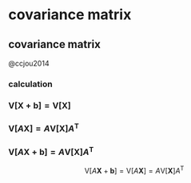 # covariance matrix 

## covariance matrix 

@ccjou2014

### calculation

\begin{align*}
\mathrm{C}\left[\boldsymbol{X}\right]=\mathrm{Cov}\left[\boldsymbol{X}\right]=\mathrm{V}\left[\boldsymbol{X}\right]= & \mathrm{E}\left[\left[\boldsymbol{X}-\mathrm{E}\left(\boldsymbol{X}\right)\right]\left[\boldsymbol{X}-\mathrm{E}\left(\boldsymbol{X}\right)\right]^{\mathrm{T}}\right]\\
= & \mathrm{E}\left[\left[\boldsymbol{X}-\mathrm{E}\left(\boldsymbol{X}\right)\right]\left[\boldsymbol{X}^{\mathrm{T}}-\mathrm{E}\left(\boldsymbol{X}\right)^{\mathrm{T}}\right]\right]\\
= & \mathrm{E}\left[\boldsymbol{X}\boldsymbol{X}^{\mathrm{T}}-\mathrm{E}\left(\boldsymbol{X}\right)\boldsymbol{X}^{\mathrm{T}}-\boldsymbol{X}\mathrm{E}\left(\boldsymbol{X}\right)^{\mathrm{T}}+\mathrm{E}\left(\boldsymbol{X}\right)\mathrm{E}\left(\boldsymbol{X}\right)^{\mathrm{T}}\right]\\
= & \mathrm{E}\left[\boldsymbol{X}\boldsymbol{X}^{\mathrm{T}}\right]-\mathrm{E}\left[\mathrm{E}\left(\boldsymbol{X}\right)\boldsymbol{X}^{\mathrm{T}}\right]-\mathrm{E}\left[\boldsymbol{X}\mathrm{E}\left(\boldsymbol{X}\right)^{\mathrm{T}}\right]+\mathrm{E}\left[\mathrm{E}\left(\boldsymbol{X}\right)\mathrm{E}\left(\boldsymbol{X}\right)^{\mathrm{T}}\right]\\
= & \mathrm{E}\left[\boldsymbol{X}\boldsymbol{X}^{\mathrm{T}}\right]-\mathrm{E}\left(\boldsymbol{X}\right)\mathrm{E}\left[\boldsymbol{X}^{\mathrm{T}}\right]-\mathrm{E}\left[\boldsymbol{X}\right]\mathrm{E}\left(\boldsymbol{X}\right)^{\mathrm{T}}+\mathrm{E}\left(\boldsymbol{X}\right)\mathrm{E}\left(\boldsymbol{X}\right)^{\mathrm{T}}\\
= & \mathrm{E}\left[\boldsymbol{X}\boldsymbol{X}^{\mathrm{T}}\right]-\mathrm{E}\left(\boldsymbol{X}\right)\mathrm{E}\left(\boldsymbol{X}\right)^{\mathrm{T}}-\mathrm{E}\left(\boldsymbol{X}\right)\mathrm{E}\left(\boldsymbol{X}\right)^{\mathrm{T}}+\mathrm{E}\left(\boldsymbol{X}\right)\mathrm{E}\left(\boldsymbol{X}\right)^{\mathrm{T}}\\
= & \mathrm{E}\left[\boldsymbol{X}\boldsymbol{X}^{\mathrm{T}}\right]-\mathrm{E}\left(\boldsymbol{X}\right)\mathrm{E}\left(\boldsymbol{X}\right)^{\mathrm{T}}
\end{align*}

\begin{align*}
\boldsymbol{X}=\left[X\right]_{1\times1}=X\Rightarrow C\left(X\right)=\mathrm{C}\left[\boldsymbol{X}\right]= & \mathrm{E}\left[\boldsymbol{X}\boldsymbol{X}^{\mathrm{T}}\right]-\mathrm{E}\left(\boldsymbol{X}\right)\mathrm{E}\left(\boldsymbol{X}\right)^{\mathrm{T}}\\
= & \mathrm{E}\left[XX\right]-\mathrm{E}\left(X\right)\mathrm{E}\left(X\right)\\
= & \mathrm{E}\left(X^{2}\right)-\left[\mathrm{E}\left(X\right)\right]^{2}=\mathrm{V}\left(X\right)
\end{align*}

### $\mathrm{V}\left[\boldsymbol{X}+\boldsymbol{b}\right]=\mathrm{V}\left[\boldsymbol{X}\right]$

\begin{align*}
\mathrm{V}\left[\boldsymbol{X}+\boldsymbol{b}\right]= & \mathrm{E}\left[\left[\left(\boldsymbol{X}+\boldsymbol{b}\right)-\mathrm{E}\left(\boldsymbol{X}+\boldsymbol{b}\right)\right]\left[\left(\boldsymbol{X}+\boldsymbol{b}\right)-\mathrm{E}\left(\boldsymbol{X}+\boldsymbol{b}\right)\right]^{\mathrm{T}}\right]\\
\overset{\mathrm{E}\left(\boldsymbol{X}+\boldsymbol{b}\right)=\mathrm{E}\left(\boldsymbol{X}\right)+\boldsymbol{b}}{=} & \mathrm{E}\left[\left[\boldsymbol{X}+\boldsymbol{b}-\mathrm{E}\left(\boldsymbol{X}\right)-\boldsymbol{b}\right]\left[\boldsymbol{X}+\boldsymbol{b}-\mathrm{E}\left(\boldsymbol{X}\right)-\boldsymbol{b}\right]^{\mathrm{T}}\right]\\
= & \mathrm{E}\left[\left[\boldsymbol{X}-\mathrm{E}\left(\boldsymbol{X}\right)\right]\left[\boldsymbol{X}-\mathrm{E}\left(\boldsymbol{X}\right)\right]^{\mathrm{T}}\right]=\mathrm{V}\left[\boldsymbol{X}\right]
\end{align*}

### $\mathrm{V}\left[A\boldsymbol{X}\right]=A\mathrm{V}\left[\boldsymbol{X}\right]A^{\mathrm{T}}$

\begin{align*}
\mathrm{V}\left[A\boldsymbol{X}\right]= & \mathrm{E}\left[\left[\left(A\boldsymbol{X}\right)-\mathrm{E}\left(A\boldsymbol{X}\right)\right]\left[\left(A\boldsymbol{X}\right)-\mathrm{E}\left(A\boldsymbol{X}\right)\right]^{\mathrm{T}}\right]\\
\overset{\mathrm{E}\left(A\boldsymbol{X}\right)=A\mathrm{E}\left(\boldsymbol{X}\right)}{=} & \mathrm{E}\left[\left[A\boldsymbol{X}-A\mathrm{E}\left(\boldsymbol{X}\right)\right]\left[A\boldsymbol{X}-A\mathrm{E}\left(\boldsymbol{X}\right)\right]^{\mathrm{T}}\right]\\
= & \mathrm{E}\left[A\left[\boldsymbol{X}-\mathrm{E}\left(\boldsymbol{X}\right)\right]\left[A\left[\boldsymbol{X}-\mathrm{E}\left(\boldsymbol{X}\right)\right]\right]^{\mathrm{T}}\right]\\
= & \mathrm{E}\left[A\left[\boldsymbol{X}-\mathrm{E}\left(\boldsymbol{X}\right)\right]\left[\boldsymbol{X}-\mathrm{E}\left(\boldsymbol{X}\right)\right]^{\mathrm{T}}A^{\mathrm{T}}\right]\\
= & A\mathrm{E}\left[\left[\boldsymbol{X}-\mathrm{E}\left(\boldsymbol{X}\right)\right]\left[\boldsymbol{X}-\mathrm{E}\left(\boldsymbol{X}\right)\right]^{\mathrm{T}}\right]A^{\mathrm{T}}=A\mathrm{V}\left[\boldsymbol{X}\right]A^{\mathrm{T}}
\end{align*}

### $\mathrm{V}\left[A\boldsymbol{X}+\boldsymbol{b}\right]=A\mathrm{V}\left[\boldsymbol{X}\right]A^{\mathrm{T}}$

$$
\mathrm{V}\left[A\boldsymbol{X}+\boldsymbol{b}\right]=\mathrm{V}\left[A\boldsymbol{X}\right]=A\mathrm{V}\left[\boldsymbol{X}\right]A^{\mathrm{T}}
$$